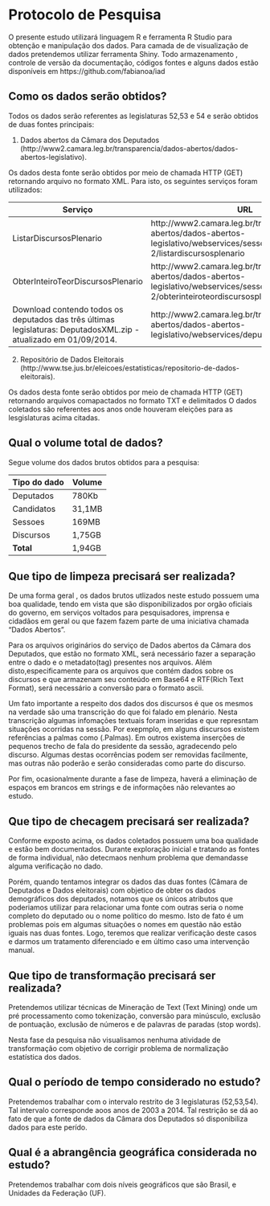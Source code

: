 Protocolo de Pesquisa
====================

O presente estudo utilizará linguagem R e ferramenta R Studio para obtenção  e manipulação dos dados. Para camada de de visualização de 
dados pretendemos utilizar ferramenta Shiny.
Todo armazenamento , controle de versão da documentação, códigos fontes e alguns dados  estão  disponíveis em https://github.com/fabianoa/iad  


Como os dados serão obtidos?
---------------------

Todos os dados serão referentes as legislaturas 52,53 e 54 e serão obtidos de duas fontes principais:

1. Dados abertos da Câmara dos Deputados  (http://www2.camara.leg.br/transparencia/dados-abertos/dados-abertos-legislativo).

 Os dados desta fonte serão obtidos por meio de chamada HTTP (GET) retornando arquivo no formato XML. Para isto, os seguintes serviços foram utilizados:
    
 
 Serviço  | URL 
------------- | -------------
ListarDiscursosPlenario | http://www2.camara.leg.br/transparencia/dados-abertos/dados-abertos-legislativo/webservices/sessoesreunioes-2/listardiscursosplenario
ObterInteiroTeorDiscursosPlenario  | http://www2.camara.leg.br/transparencia/dados-abertos/dados-abertos-legislativo/webservices/sessoesreunioes-2/obterinteiroteordiscursosplenario
Download contendo todos os deputados das três últimas legislaturas: DeputadosXML.zip - atualizado em 01/09/2014. |  http://www2.camara.leg.br/transparencia/dados-abertos/dados-abertos-legislativo/webservices/deputados/deputados
 
2. Repositório de Dados Eleitorais (http://www.tse.jus.br/eleicoes/estatisticas/repositorio-de-dados-eleitorais).
  
  Os dados desta fonte serão obtidos por meio de chamada HTTP (GET) retornando arquivos comapactados no formato TXT e delimitados O dados coletados são  referentes aos anos onde houveram eleições para  as lesgislaturas acima citadas.
  
   

Qual o volume total de dados?
---------------------

Segue volume dos dados brutos obtidos para a pesquisa:

Tipo do dado  | Volume 
------------- | -------------
Deputados | 780Kb
Candidatos | 31,1MB
Sessoes |  169MB
Discursos | 1,75GB
**Total**| 1,94GB


Que tipo de limpeza precisará ser realizada?
---------------------

De uma forma geral , os dados brutos utlizados neste estudo possuem uma boa qualidade, tendo em vista que  são disponibilizados por orgão oficiais do governo, em serviços voltados para 
pesquisadores, imprensa e cidadãos em geral ou que fazem fazem parte de uma iniciativa chamada "Dados Abertos".

Para os arquivos originários do serviço de Dados abertos da Câmara dos Deputados, que estão no formato XML, será necessário fazer a separação entre o dado e o metadato(tag) presentes nos arquivos. Além disto,especificamente para os arquivos que  contém dados sobre os discursos e que  armazenam seu  conteúdo em Base64 e RTF(Rich Text Format),  será necessário a conversão para o formato ascii.

Um fato importante a respeito dos dados dos discursos é que os mesmos na verdade são uma transcrição do que foi falado em plenário. Nesta transcrição algumas infomações textuais foram inseridas  e que represntam situações ocorridas na sessão. Por exepmplo, em alguns discursos existem  referências a palmas como (.Palmas). Em outros existema inserções de pequenos trecho de fala do presidente da sessão, agradecendo pelo discurso. Algumas destas  ocorrências podem ser removidas facilmente, mas  outras não poderão e serão consideradas como parte do discurso.

Por fim, ocasionalmente durante a fase de limpeza, haverá a eliminação de espaços em brancos em strings e  de informações não relevantes ao estudo.

Que tipo de checagem precisará ser realizada?
---------------------

Conforme  exposto acima, os dados coletados possuem uma boa qualidade e estão  bem documentados. Durante exploração inicial e tratando as fontes de forma individual, não
detecmaos nenhum problema que demandasse alguma verificação no dado.

Porém, quando tentamos integrar os dados das duas fontes (Câmara de Deputados e Dados eleitorais) com objetico de obter os dados demográficos dos deputados, notamos  que os únicos atributos que poderiamos utilizar para relacionar uma fonte com outras seria o nome completo do deputado ou o nome político do mesmo.
Isto de fato é um problemas pois em algumas situações o nomes em questão não estão iguais nas duas fontes. Logo, teremos que realizar verificação deste casos e darmos um tratamento diferenciado e em último caso uma intervenção  manual.


Que tipo de transformação precisará ser realizada?
---------------------

Pretendemos utilizar técnicas de Mineração de Text (Text Mining)  onde um pré processamento como tokenização, conversão para minúsculo, exclusão de pontuação, exclusão de números e de palavras de paradas (stop words).


Nesta fase da pesquisa não visualisamos nenhuma atividade de transformação com objetivo de corrigir problema de normalização estatística dos dados.



Qual o período de tempo considerado no estudo?
---------------------

Pretendemos trabalhar com o intervalo restrito de 3 legislaturas (52,53,54). Tal intervalo corresponde aoos anos de  2003 a 2014. Tal restrição se dá ao fato
de que a fonte de dados da Câmara dos Deputados só disponibiliza dados para este perído.

Qual é a abrangência geográfica considerada no estudo?
---------------------

Pretendemos trabalhar com dois  níveis geográficos que são Brasil, e Unidades da Federação (UF).
